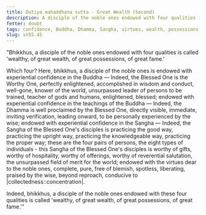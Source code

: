 ```yaml
---
title: Dutiya mahaddhana sutta - Great Wealth (Second)
description: A disciple of the noble ones endowed with four qualities is called 'wealthy, of great wealth, of great possessions, of great fame.'
fetter: doubt
tags: confidence, Buddha, Dhamma, Sangha, virtues, wealth, possessions, fame, sn, sn45-56, sn55
slug: sn55.45
---
```


"Bhikkhus, a disciple of the noble ones endowed with four qualities is called 'wealthy, of great wealth, of great possessions, of great fame.'

Which four? Here, bhikkhus, a disciple of the noble ones is endowed with experiential confidence in the Buddha — Indeed, the Blessed One is the Worthy One, perfectly enlightened, accomplished in wisdom and conduct, well-gone, knower of the world, unsurpassed leader of persons to be trained, teacher of gods and humans, enlightened, blessed; endowed with experiential confidence in the teachings of the Buddha — Indeed, the Dhamma is well proclaimed by the Blessed One, directly visible, immediate, inviting verification, leading onward, to be personally experienced by the wise; endowed with experiential confidence in the Sangha — Indeed, the Sangha of the Blessed One's disciples is practicing the good way, practicing the upright way, practicing the knowledgeable way, practicing the proper way; these are the four pairs of persons, the eight types of individuals - this Sangha of the Blessed One's disciples is worthy of gifts, worthy of hospitality, worthy of offerings, worthy of reverential salutation, the unsurpassed field of merit for the world; endowed with the virtues dear to the noble ones, complete, pure, free of blemish, spotless, liberating, praised by the wise, beyond reproach, conducive to |collectedness::concentration|.

Indeed, bhikkhus, a disciple of the noble ones endowed with these four qualities is called 'wealthy, of great wealth, of great possessions, of great fame.'"